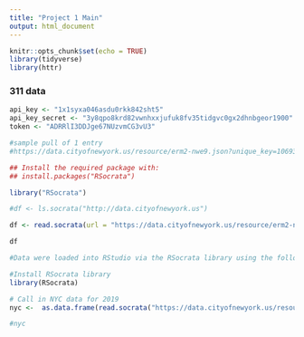 ```yaml
---
title: "Project 1 Main"
output: html_document
---
```


```r
knitr::opts_chunk$set(echo = TRUE)
library(tidyverse)
library(httr)
```

### 311 data

```r
api_key <- "1x1syxa046asdu0rkk842sht5"
api_key_secret <- "3y8qpo8krd82vwnhxxjufuk8fv35tidgvc0gx2dhnbgeor1900"
token <- "ADRRlI3DDJge67NUzvmCG3vU3"
```

```r
#sample pull of 1 entry
#https://data.cityofnewyork.us/resource/erm2-nwe9.json?unique_key=10693408
```


```r
## Install the required package with:
## install.packages("RSocrata")

library("RSocrata")

#df <- ls.socrata("http://data.cityofnewyork.us")

df <- read.socrata(url = "https://data.cityofnewyork.us/resource/erm2-nwe9.json?$limit=10")

df
```


```r
#Data were loaded into RStudio via the RSocrata library using the following code. 

#Install RSocrata library 
library(RSocrata) 

# Call in NYC data for 2019
nyc <-  as.data.frame(read.socrata("https://data.cityofnewyork.us/resource/fhrw-4uyv.json?$where=created_date between '2019-01-01T12:00:00' and '2019-12-31T23:59:59'", app_token = token))

#nyc

```



